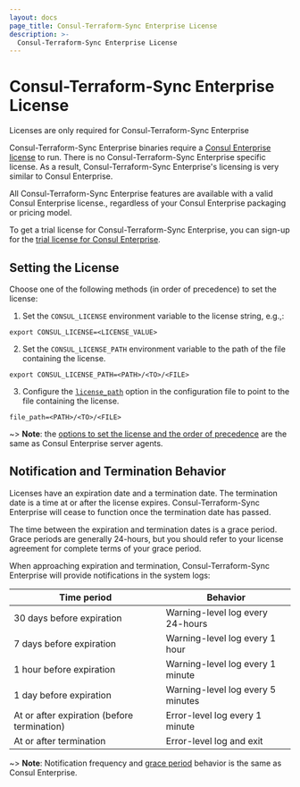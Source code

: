 ```yaml
---
layout: docs
page_title: Consul-Terraform-Sync Enterprise License
description: >-
  Consul-Terraform-Sync Enterprise License
---
```


# Consul-Terraform-Sync Enterprise License
<EnterpriseAlert>
  Licenses are only required for Consul-Terraform-Sync Enterprise
</EnterpriseAlert>

Consul-Terraform-Sync Enterprise binaries require a [Consul Enterprise license](/docs/enterprise/license/overview) to run. There is no Consul-Terraform-Sync Enterprise specific license. As a result, Consul-Terraform-Sync Enterprise's licensing is very similar to Consul Enterprise.

All Consul-Terraform-Sync Enterprise features are available with a valid Consul Enterprise license., regardless of your Consul Enterprise packaging or pricing model.

To get a trial license for Consul-Terraform-Sync Enterprise, you can sign-up for the [trial license for Consul Enterprise](/docs/enterprise/license/faq#q-where-can-users-get-a-trial-license-for-consul-enterprise).

## Setting the License

Choose one of the following methods (in order of precedence) to set the license:

1. Set the `CONSUL_LICENSE` environment variable to the license string, e.g.,:

`export CONSUL_LICENSE=<LICENSE_VALUE>`

2. Set the `CONSUL_LICENSE_PATH` environment variable to the path of the file containing the license.

`export CONSUL_LICENSE_PATH=<PATH>/<TO>/<FILE>`

3. Configure the [`license_path`](/docs/nia/configuration#license_path) option in the configuration file to point to the file containing the license.

`file_path=<PATH>/<TO>/<FILE>`


~> **Note**: the [options to set the license and the order of precedence](/docs/enterprise/license/overview#binaries-without-built-in-licenses) are the same as Consul Enterprise server agents.

## Notification and Termination Behavior

Licenses have an expiration date and a termination date. The termination date is a time at or after the license expires. Consul-Terraform-Sync Enterprise will cease to function once the termination date has passed. 

The time between the expiration and termination dates is a grace period. Grace periods are generally 24-hours, but you should refer to your license agreement for complete terms of your grace period.

When approaching expiration and termination, Consul-Terraform-Sync Enterprise will provide notifications in the system logs:

| Time period                                 | Behavior                          |
|---------------------------------------------|-----------------------------------|
| 30 days before expiration                   | Warning-level log every 24-hours  |
| 7 days before expiration                    | Warning-level log every 1 hour    |
| 1 hour before expiration                    | Warning-level log every 1 minute  |
| 1 day before expiration                     | Warning-level log every 5 minutes |
| At or after expiration (before termination) | Error-level log every 1 minute    |
| At or after termination                     | Error-level log and exit          |

~> **Note**: Notification frequency and [grace period](/docs/enterprise/license/faq#q-is-there-a-grace-period-when-licenses-expire) behavior is the same as Consul Enterprise.
